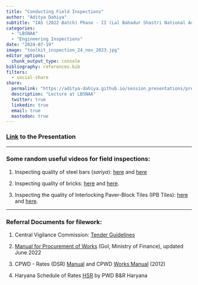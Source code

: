 ```yaml
---
title: "Conducting Field Inspections"
author: "Aditya Dahiya"
subtitle: "IAS (2022 Batch) Phase - II (Lal Bahadur Shastri National Academy of Administration)"
categories:
  - "LBSNAA"
  - "Engineering Inspections"
date: "2024-07-19"
image: "toolkit_inspection_24_nov_2023.jpg"
editor_options: 
  chunk_output_type: console
bibliography: references.bib
filters:
  - social-share
share:
  permalink: "https://aditya-dahiya.github.io/session_presentations/presentations/inspections_19_july_2024.html"
  description: "Lecture at LBSNAA"
  twitter: true
  linkedin: true
  email: true
  mastodon: true
---
```


### [Link](https://online.fliphtml5.com/hlczx/pxhx/index.html "Link to Presentation (in PDF format)") to the Presentation

------------------------------------------------------------------------

### Some random useful videos for field inspections:

1.  Inspecting quality of steel bars (*sariya*): [here](https://www.youtube.com/watch?app=desktop&v=0d5PPWIWkQM) and [here](https://www.youtube.com/watch?v=j2ZmwZYdbz8)

2.  Inspecting quality of bricks: [here](https://www.youtube.com/watch?v=Tmk-IkyzJtA) and [here](https://www.youtube.com/watch?v=2jvttJzxWzw).

3.  Inspecting the quality of Interlocking Paver-Block Tiles (IPB Tiles): [here](https://www.youtube.com/watch?v=d6N3PlmqOWc) and [here](https://www.youtube.com/watch?v=JkccUoUB8zU).

------------------------------------------------------------------------

### Referral Documents for filework:

1.  Central Vigilance Commission: [Tender Guidelines](https://www.cvcunicurves.com/guidelines/tender-guidelines)

2.  [Manual for Procurement of Works](https://www.cvcunicurves.com/_files/ugd/dd9818_a10fa5bbfb2c4a5fb543525b89021a7b.pdf) (GoI, Ministry of Finance), updated June 2022

3.  CPWD - Rates (DSR) [Manual](https://cpwd.gov.in/Publication/CPWD_DAR_Vol_I_14092023-Civil.pdf) and CPWD [Works Manual](https://cpwd.gov.in/Publication/worksmanual2012.PDF) (2012)

4.  Haryana Schedule of Rates [HSR](https://works.haryana.gov.in/downloads.aspx) by PWD B&R Haryana

